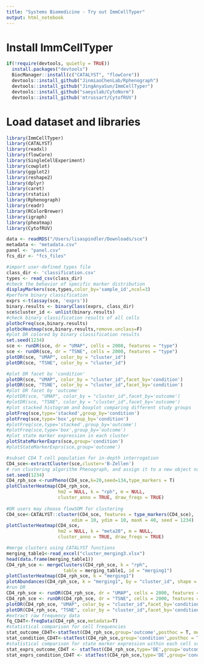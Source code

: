 ```yaml
---
title: "Systems Biomedicine - Try out ImmCellTyper"
output: html_notebook
---
```


# Install ImmCellTyper


```r
if(!require(devtools, quietly = TRUE))
  install.packages("devtools")
  BiocManager::install(c("CATALYST", "flowCore"))
  devtools::install_github("JinmiaoChenLab/Rphenograph")
  devtools::install_github("JingAnyaSun/ImmCellTyper")
  devtools::install_github("saeyslab/CytoNorm")
  devtools::install_github('mtrussart/CytofRUV')
```

# Load dataset and libraries

```r
library(ImmCellTyper)
library(CATALYST)
library(readxl)
library(flowCore)
library(SingleCellExperiment)
library(cowplot)
library(ggplot2)
library(reshape2)
library(dplyr)
library(caret)
library(rstatix)
library(Rphenograph)
library(readr)
library(RColorBrewer)
library(igraph)
library(pheatmap)
library(CytofRUV)
```



```r
data <- readRDS("/Users/lisaspindler/Downloads/sce")
metadata <- "metadata.csv"
panel <- "panel.csv"
fcs_dir <- "fcs_files"

#import user-defined types file
class_dir <- 'classification.csv'
types <- read_csv(class_dir)
#check the behavior of specific marker distribution  
displayMarkers(sce,types,color_by='sample_id',ncol=3)
#perform binary classification
exprs <-t(assay(sce, 'exprs'))
binary.results <- binaryClass(exprs, class_dir)
sce$cluster_id <- unlist(binary.results)
#check binary classification results of all cells
plotbcFreq(sce,binary.results)
plotbcHeatmap(sce,binary.results,remove.unclass=F)
#plot DR colored by binary classification results
set.seed(1234)
sce <- runDR(sce, dr = "UMAP", cells = 2000, features = "type")
sce <- runDR(sce, dr = "TSNE", cells = 2000, features = "type")
plotDR(sce, "UMAP", color_by = "cluster_id")
plotDR(sce, "TSNE", color_by = "cluster_id")

```



```r
#plot DR facet by 'condition'
plotDR(sce, "UMAP", color_by = "cluster_id",facet_by='condition')
plotDR(sce, "TSNE", color_by = "cluster_id",facet_by='condition')
#plot DR facet by 'outcome'
#plotDR(sce, "UMAP", color_by = "cluster_id",facet_by='outcome')
#plotDR(sce, "TSNE", color_by = "cluster_id",facet_by='outcome')
#plot stacked histogram and boxplot comparing different study groups
plotFreq(sce,type='stacked',group_by='condition')
plotFreq(sce,type='box',group_by='condition')
#plotFreq(sce,type='stacked',group_by='outcome')
#plotFreq(sce,type='box',group_by='outcome')
#plot state marker expression in each cluster
plotStateMarkerExprs(sce,group='condition')
#plotStateMarkerExprs(sce,group='outcome')
```



```r
#subset CD4 T cell population for in-depth interrogation
CD4_sce<-extractCluster(sce,cluster='B-Zellen')
# run clustering algorithm Phenograph, and assign it to a new object named CD4_rph_sce
set.seed(1234)
CD4_rph_sce <-runPheno(CD4_sce,k=20,seed=134,type_markers = T)
plotClusterHeatmap(CD4_rph_sce,
                   hm2 = NULL, k = "rph", m = NULL,
                   cluster_anno = TRUE, draw_freqs = TRUE)
 
#OR users may choose flowSOM for clustering 
CD4_sce<-CATALYST::cluster(CD4_sce, features = type_markers(CD4_sce),
                        xdim = 10, ydim = 10, maxK = 40, seed = 1234)
plotClusterHeatmap(CD4_sce,
                   hm2 = NULL, k = "meta20", m = NULL,
                   cluster_anno = TRUE, draw_freqs = TRUE)

#merge clusters using CATALYST functions
merging_table1<-read_excel("cluster_merging3.xlsx")
head(data.frame(merging_table1))
CD4_rph_sce <- mergeClusters(CD4_rph_sce, k = "rph",
                     table = merging_table1, id = "merging1")
plotClusterHeatmap(CD4_rph_sce, k = "merging1")
plotAbundances(CD4_rph_sce, k = "merging1", by = "cluster_id", shape = "patient_id")
#run DR 
CD4_rph_sce <- runDR(CD4_rph_sce, dr = "UMAP", cells = 2000, features = "type")
CD4_rph_sce <- runDR(CD4_rph_sce, dr = "TSNE", cells = 2000, features = "type")
plotDR(CD4_rph_sce, "UMAP", color_by = "cluster_id",facet_by='condition')
plotDR(CD4_rph_sce, "TSNE", color_by = "cluster_id",facet_by='condition')
#extract raw frequency data
fq_CD4T<-freqData(CD4_rph_sce,metadata=T)
#statistical comparison for cell frequencies  
stat_outcome_CD4T<-statTest(CD4_rph_sce,group='outcome',posthoc = T, method = 'pairwise.wilcox.test')
stat_condition_CD4T<-statTest(CD4_rph_sce,group='condition',posthoc = T, method = 'pairwise.wilcox.test')
#statistical comparison for state marker expression within each cell subcluster
stat_exprs_outcome_CD4T <- statTest(CD4_rph_sce,type='DE',group='outcome')
stat_exprs_condition_CD4T <- statTest(CD4_rph_sce,type='DE',group='condition')

```



